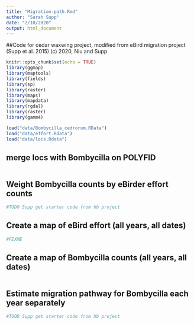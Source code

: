 ```yaml
---
title: "Migration-path.Rmd"
author: "Sarah Supp"
date: "2/10/2020"
output: html_document
---
```


##Code for cedar waxwing project, modified from eBird migration project (Supp et al. 2015)
(c) 2020, Niu and Supp


```r
knitr::opts_chunk$set(echo = TRUE)
library(ggmap)
library(maptools)
library(fields)
library(sp)
library(raster)
library(maps)
library(mapdata)
library(rgdal)
library(raster)
library(gamm4)

load("data/Bombycilla_cedrorum.RData")
load("data/effort.Rdata")
load("data/locs.Rdata")
```

## merge locs with Bombycilla on POLYFID
```r

```

## Weight Bombycilla counts by eBirder effort counts  
```r
#TODO Supp get starter code from hb project

```

## Create a map of eBird effort (all years, all dates)
```r
#FIXME
```


## Create a map of Bombycilla counts (all years, all dates)
```r

```


## Estimate migration pathway for Bombycilla each year separately
```r
#TOOD Supp get starter code from hb project

```

